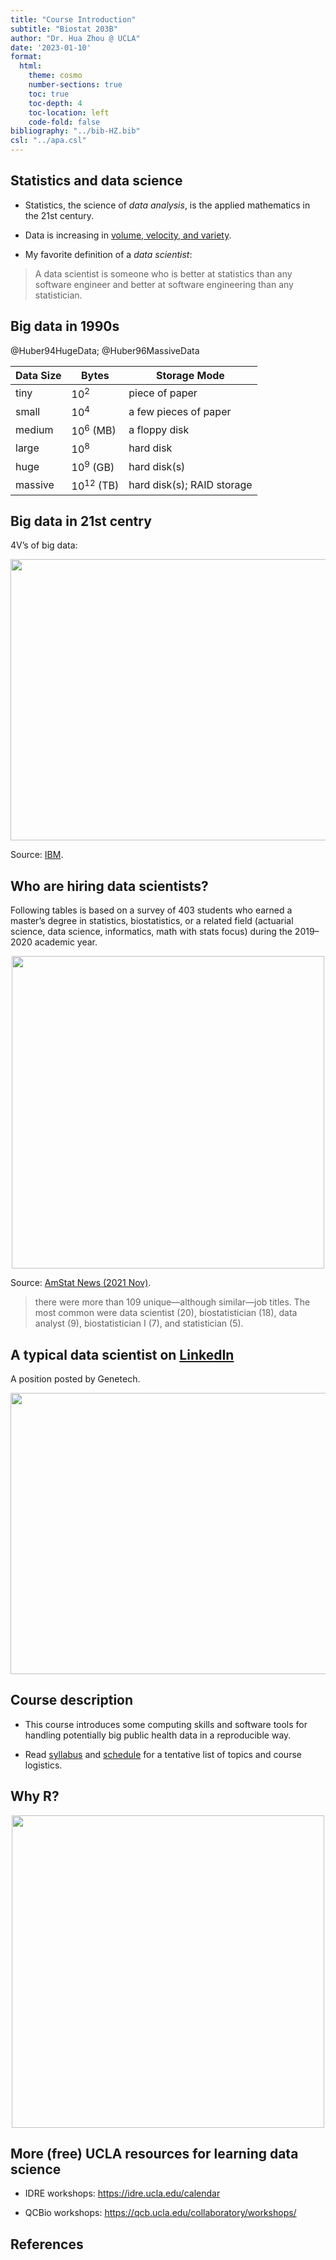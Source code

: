 ```yaml
---
title: "Course Introduction"
subtitle: "Biostat 203B"
author: "Dr. Hua Zhou @ UCLA"
date: '2023-01-10'
format:
  html:
    theme: cosmo
    number-sections: true
    toc: true
    toc-depth: 4
    toc-location: left
    code-fold: false
bibliography: "../bib-HZ.bib"
csl: "../apa.csl"
---
```


## Statistics and data science

- Statistics, the science of *data analysis*, is the applied mathematics in the 21st century.

- Data is increasing in [volume, velocity, and variety](http://www.forbes.com/sites/oreillymedia/2012/01/19/volume-velocity-variety-what-you-need-to-know-about-big-data/).

- My favorite definition of a *data scientist*:

> A data scientist is someone who is better at statistics than any software engineer and better at software engineering than any statistician.

## Big data in 1990s

@Huber94HugeData; @Huber96MassiveData

| Data Size | Bytes          | Storage Mode               |
|-----------|----------------|----------------------------|
| tiny      | $10^2$         | piece of paper             |
| small     | $10^4$         | a few pieces of paper      |
| medium    | $10^6$ (MB)    | a floppy disk              |
| large     | $10^8$         | hard disk                  |
| huge      | $10^9$ (GB)    | hard disk(s)               |
| massive   | $10^{12}$ (TB) | hard disk(s); RAID storage |

## Big data in 21st centry

4V's of big data:

<p align="center">
<img src="./4-Vs-of-big-data.jpg" height="450" width="700"/>
</p>

Source: [IBM](http://www.ibmbigdatahub.com/infographic/four-vs-big-data).

## Who are hiring data scientists?

Following tables is based on a survey of 403 students who earned a master's degree in statistics, biostatistics, or a related field (actuarial science, data science, informatics, math with stats focus) during the 2019--2020 academic year.

<p align="center">
<img src="./ms-employment-sector.png" width="500"/>
</p>

Source: [AmStat News (2021 Nov)](https://magazine.amstat.org/wp-content/uploads/2021/11/AmstatNewsNov2021-updated.pdf).

> there were more than 109 unique---although similar---job titles. The most common were data scientist (20), biostatistician (18), data analyst (9), biostatistician I (7), and statistician (5).

## A typical data scientist on [LinkedIn](http://linkedin.com)

A position posted by Genetech.

<p align="center">
<img src="./genetech.png" height="450" width="700"/>
</p>

## Course description

-   This course introduces some computing skills and software tools for handling potentially big public health data in a reproducible way.

-   Read [syllabus](https://ucla-biostat-203b.github.io/2023winter/syllabus/syllabus.html) and [schedule](https://ucla-biostat-203b.github.io/2023winter/schedule/schedule.html) for a tentative list of topics and course logistics.

## Why R?

<p align="center">
<img src="./ms-employment-software.png" width="500"/>
</p>

## More (free) UCLA resources for learning data science

-   IDRE workshops: <https://idre.ucla.edu/calendar>

-   QCBio workshops: <https://qcb.ucla.edu/collaboratory/workshops/>

## References

